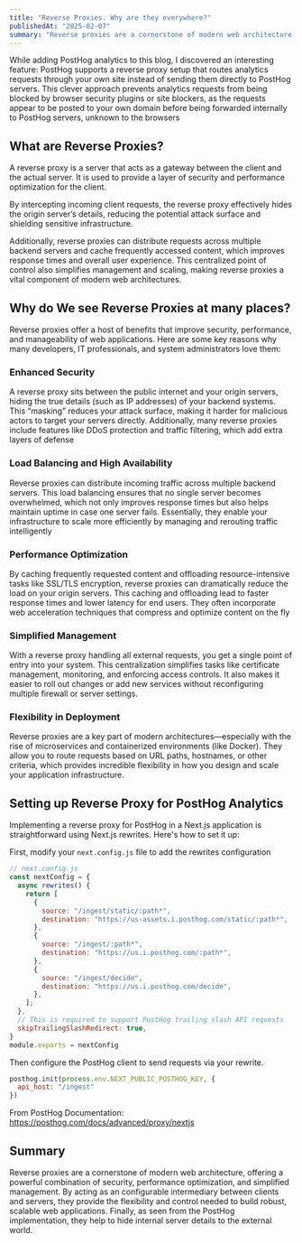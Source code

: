 ```yaml
---
title: "Reverse Proxies. Why are they everywhere?"
publishedAt: "2025-02-07"
summary: "Reverse proxies are a cornerstone of modern web architecture, offering a powerful combination of security, performance optimization, and simplified management. By acting as an configurable intermediary between clients and servers, they provide the flexibility and control needed to build robust, scalable web applications."
---
```


While adding PostHog analytics to this blog, I discovered an interesting feature: PostHog supports a reverse proxy setup that routes analytics requests through your own site instead of sending them directly to PostHog servers. This clever approach prevents analytics requests from being blocked by browser security plugins or site blockers, as the requests appear to be posted to your own domain before being forwarded internally to PostHog servers, unknown to the browsers
## What are Reverse Proxies?
A reverse proxy is a server that acts as a gateway between the client and the actual server. It is used to provide a layer of security and performance optimization for the client. 

By intercepting incoming client requests, the reverse proxy effectively hides the origin server’s details, reducing the potential attack surface and shielding sensitive infrastructure.

Additionally, reverse proxies can distribute requests across multiple backend servers and cache frequently accessed content, which improves response times and overall user experience. This centralized point of control also simplifies management and scaling, making reverse proxies a vital component of modern web architectures.
## Why do We see Reverse Proxies at many places?
Reverse proxies offer a host of benefits that improve security, performance, and manageability of web applications. Here are some key reasons why many developers, IT professionals, and system administrators love them:

### Enhanced Security
A reverse proxy sits between the public internet and your origin servers, hiding the true details (such as IP addresses) of your backend systems. This “masking” reduces your attack surface, making it harder for malicious actors to target your servers directly. Additionally, many reverse proxies include features like DDoS protection and traffic filtering, which add extra layers of defense 

### Load Balancing and High Availability
Reverse proxies can distribute incoming traffic across multiple backend servers. This load balancing ensures that no single server becomes overwhelmed, which not only improves response times but also helps maintain uptime in case one server fails. Essentially, they enable your infrastructure to scale more efficiently by managing and rerouting traffic intelligently 

### Performance Optimization
By caching frequently requested content and offloading resource-intensive tasks like SSL/TLS encryption, reverse proxies can dramatically reduce the load on your origin servers. This caching and offloading lead to faster response times and lower latency for end users. They often incorporate web acceleration techniques that compress and optimize content on the fly

### Simplified Management
With a reverse proxy handling all external requests, you get a single point of entry into your system. This centralization simplifies tasks like certificate management, monitoring, and enforcing access controls. It also makes it easier to roll out changes or add new services without reconfiguring multiple firewall or server settings.

### Flexibility in Deployment
Reverse proxies are a key part of modern architectures—especially with the rise of microservices and containerized environments (like Docker). They allow you to route requests based on URL paths, hostnames, or other criteria, which provides incredible flexibility in how you design and scale your application infrastructure.

## Setting up Reverse Proxy for PostHog Analytics
Implementing a reverse proxy for PostHog in a Next.js application is straightforward using Next.js rewrites. Here's how to set it up:

First, modify your `next.config.js` file to add the rewrites configuration

```javascript
// next.config.js
const nextConfig = {
  async rewrites() {
    return [
      {
        source: "/ingest/static/:path*",
        destination: "https://us-assets.i.posthog.com/static/:path*",
      },
      {
        source: "/ingest/:path*",
        destination: "https://us.i.posthog.com/:path*",
      },
      {
        source: "/ingest/decide",
        destination: "https://us.i.posthog.com/decide",
      },
    ];
  },
  // This is required to support PostHog trailing slash API requests
  skipTrailingSlashRedirect: true, 
}
module.exports = nextConfig
```
Then configure the PostHog client to send requests via your rewrite.

```javascript
posthog.init(process.env.NEXT_PUBLIC_POSTHOG_KEY, {
  api_host: "/ingest"
})
```
From PostHog Documentation: https://posthog.com/docs/advanced/proxy/nextjs

## Summary
Reverse proxies are a cornerstone of modern web architecture, offering a powerful combination of security, performance optimization, and simplified management. By acting as an configurable intermediary between clients and servers, they provide the flexibility and control needed to build robust, scalable web applications. Finally, as seen from the PostHog implementation, they help to hide internal server details to the external world.
